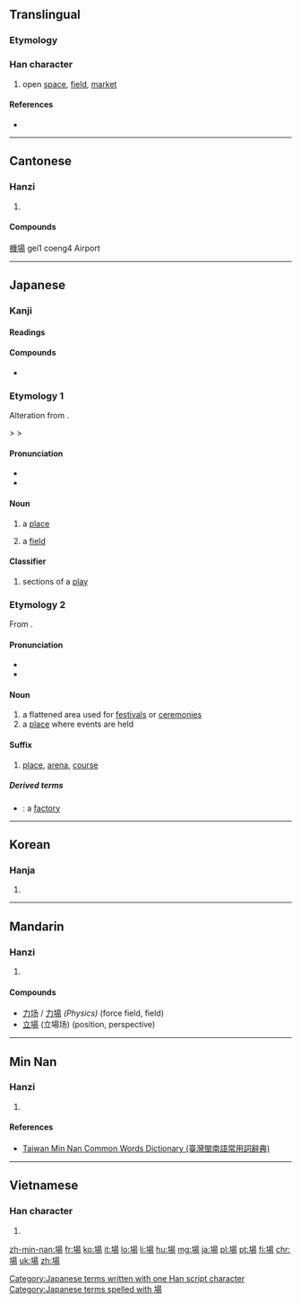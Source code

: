 {{also|场|塲}}
==Translingual==

===Etymology===
{{Han compound|土|昜|c1=s|c2=p|t1=field|ls=psc}}

===Han character===
{{Han char|rn=32|rad=土|as=09|sn=12|four=4612<sub>7</sub>|canj=土日一竹 (GAMH)|ids=⿰[[土]][[昜]]}}

# open [[space]], [[field]], [[market]]

====References====
* {{Han ref|kx=0234.080|dkj=05278|dj=0472.020|hdz=10462.090|uh=5834|ud=22580|bh=B3F5|bd=46069}}

----

==Cantonese==

===Hanzi===
{{yue-hanzi|jyut=[[coeng4]]|y=[[cheung4]]|sim=场}}

# {{defn|lang=yue|sort=土09}}

====Compounds====
[[機場]] gei1 coeng4 Airport

----

==Japanese==

===Kanji===
{{ja-kanji|grade=2|rs=土09}}

====Readings====
{{ja-readings
|goon=[[じょう]] (jō) < [[ぢやう]] (dyau)
|kanon=[[ちょう]] {{qualifier|non-[[w:Jōyō kanji|Jōyō]] reading}}
|kun=[[ば]] (ba)
}}

====Compounds====
* {{l|ja|市場|tr=[[いちば]], ichiba||market}}

===Etymology 1===
Alteration from {{etyl|ojp|ja|sort=は'}} {{term|lang=ja|庭|tr=</i>{{IPAchar|/*nipa/}}||garden, yard}}.

{{IPAchar|/*nipa/}} > {{IPAchar|/*niba/}} > {{IPAchar|/ba/}} 

====Pronunciation====
* {{l|ja|sc=Latn|訓読み|Kun'yomi}}
* {{IPA|lang=ja|[ba̠]}}

====Noun====
{{ja-noun|ば}}

# a [[place]]
# {{context|lang=ja|sort=は'|physics}} a [[field]]

====Classifier====
{{ja-pos|ば|classifier}}

# sections of a [[play]]

===Etymology 2===
From {{etyl|ltc|ja|sort=しょう'}}.

====Pronunciation====
* {{l|ja|sc=Latn|音読み|On'yomi}}
* {{IPA|lang=ja|[d͡ʑʲo̞ː]}}

====Noun====
{{ja-noun|じょう|hhira=ぢやう}}

# a flattened area used for [[festival]]s or [[ceremony|ceremonies]]
# a [[place]] where events are held

====Suffix====
{{ja-pos||suffix|hhira=ぢやう}} 

# [[place]], [[arena]], [[course]]

=====Derived terms=====
{{der-top}}
* {{ja-l|工場|こうじょう|kōjō}}: a [[factory]]
{{der-bottom}}

[[Category:Japanese terms written with one Han script character]]
[[Category:Japanese terms spelled with 場]]

----

==Korean==

===Hanja===
{{ko-hanja|hangeul=[[장]]|rv=jang|mr=chang}}

# {{defn|lang=ko|sort=土09}}

----

==Mandarin==

===Hanzi===
{{cmn-hanzi|sim=场|pin=[[chǎng]] ([[chang3]])|wg=ch'ang<sup>3</sup>}}

# {{defn|lang=cmn|sort=土09}}

====Compounds====
* [[力场]] / [[力場]] ''(Physics)'' (force field, field)
* [[立場]] (立場场) (position, perspective)

----

==Min Nan==

===Hanzi===
{{nan-hanzi|tlpa=[[tshiâng]] (tshiang<sup>5</sup>), [[tiûnn]] (tiunn<sup>5</sup>)}}

# {{defn|lang=nan|sort=土09}}

====References====
*[http://twblg.dict.edu.tw/holodict_new/result_detail.jsp?n_no=8276&curpage=2&sample=%E5%A0%B4&radiobutton=1&querytarget=1&limit=20&pagenum=3&rowcount=46 Taiwan Min Nan Common Words Dictionary (臺灣閩南語常用詞辭典)]

----

==Vietnamese==

===Han character===
{{vi-hantu|[[trường]], [[tràng]], [[long]]|rs=土09}}

# {{defn|lang=vi|sort=土09}}

[[zh-min-nan:場]]
[[fr:場]]
[[ko:場]]
[[it:場]]
[[lo:場]]
[[li:場]]
[[hu:場]]
[[mg:場]]
[[ja:場]]
[[pl:場]]
[[pt:場]]
[[fi:場]]
[[chr:場]]
[[uk:場]]
[[zh:場]]